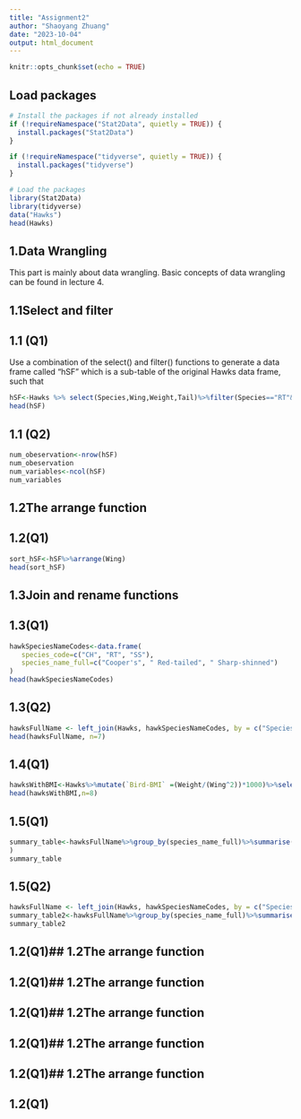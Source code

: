 ```yaml
---
title: "Assignment2"
author: "Shaoyang Zhuang"
date: "2023-10-04"
output: html_document
---
```


```r
knitr::opts_chunk$set(echo = TRUE)
```

## Load packages


```r
# Install the packages if not already installed
if (!requireNamespace("Stat2Data", quietly = TRUE)) {
  install.packages("Stat2Data")
}

if (!requireNamespace("tidyverse", quietly = TRUE)) {
  install.packages("tidyverse")
}

# Load the packages
library(Stat2Data)
library(tidyverse)
data("Hawks")
head(Hawks)
```

## 1.Data Wrangling

This part is mainly about data wrangling. Basic concepts of data wrangling can be found in lecture 4.

## 1.1Select and filter

## 1.1 (Q1)
Use a combination of the select() and filter() functions to generate a data frame called “hSF” which
is a sub-table of the original Hawks data frame, such that

```r
hSF<-Hawks %>% select(Species,Wing,Weight,Tail)%>%filter(Species=="RT"&Weight>=1)
head(hSF)
```
## 1.1 (Q2)

```r
num_obeservation<-nrow(hSF)
num_obeservation
num_variables<-ncol(hSF)
num_variables
```
## 1.2The arrange function
## 1.2(Q1)
```r
sort_hSF<-hSF%>%arrange(Wing)
head(sort_hSF)
```

## 1.3Join and rename functions
## 1.3(Q1)
```r
hawkSpeciesNameCodes<-data.frame(
   species_code=c("CH", "RT", "SS"),
   species_name_full=c("Cooper's", " Red-tailed", " Sharp-shinned")
)
head(hawkSpeciesNameCodes)

```

## 1.3(Q2)
```r
hawksFullName <- left_join(Hawks, hawkSpeciesNameCodes, by = c("Species" = "species_code"))%>%select(species_name_full,Wing,Weight,Tail)
head(hawksFullName, n=7)

```

## 1.4(Q1)
```r
hawksWithBMI<-Hawks%>%mutate(`Bird-BMI` =(Weight/(Wing^2))*1000)%>%select( Species ,`Bird-BMI`)%>%arrange(desc(`Bird-BMI`))
head(hawksWithBMI,n=8)

````


## 1.5(Q1)
```r
summary_table<-hawksFullName%>%group_by(species_name_full)%>%summarise(num_rows=n(),mn_wing=mean(Wing), md_wing=median(Wing), t_mn_wing=mean(Wing,trim=0.1), b_wt_ratio=max(Wing/Tail)
)
summary_table
```





## 1.5(Q2)
```r


hawksFullName <- left_join(Hawks, hawkSpeciesNameCodes, by = c("Species" = "species_code"))%>%select(species_name_full,Wing, Weight, Culmen, Hallux, Tail, StandardTail, Tarsus,  Crop)
summary_table2<-hawksFullName%>%group_by(species_name_full)%>%summarise(Wing=sum(is.na(Wing)),Weight=sum(is.na(Weight)),Culmen=sum(is.na(Culmen)),Hallux=sum(is.na(Hallux)),Tail=sum(is.na(Tail)),StandardTail=sum(is.na(StandardTail)),Tarsus=sum(is.na(Tarsus)),Crop=sum(is.na(Crop)))
summary_table2
```







## 1.2(Q1)## 1.2The arrange function
## 1.2(Q1)## 1.2The arrange function
## 1.2(Q1)## 1.2The arrange function
## 1.2(Q1)## 1.2The arrange function
## 1.2(Q1)## 1.2The arrange function
## 1.2(Q1)